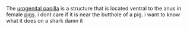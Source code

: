 The [[urogenital papilla]] is a structure that is located ventral to the anus in female [[pigs]]. i dont care if it is near the butthole of a pig. i want to know what it does on a shark damn it

{{anatomy-stub}}